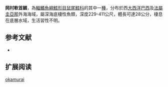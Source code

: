 {{Speciesbox
| name = 岡村軟首鱈
| status = NE
| status_system = iucn3.1
| trend = unknow
| genus = Malacocephalus
| species = okamurai
| authority = Iwamoto & Arai, 1987
| synonyms = 
}}
'''岡村軟首鱈'''，為[[輻鰭魚綱|輻鰭魚綱]][[鱈形目|鱈形目]][[鼠尾鱈科|鼠尾鱈科]]的其中一[[種|種]]，分布於西[[大西洋|大西洋]][[巴西|巴西]]及[[法屬圭亞那|法屬圭亞那]]外海海域，屬深海底棲性魚類，深度229-411公尺，體長可達28公分，棲息在底層水域，生活習性不明。

==参考文献==
*{{FishBase_species|genus=Malacocephalus|species=okamurai|year=2015|month=12}}

== 扩展阅读 ==
{{refbegin}}
{{wikispecies-inline|Malacocephalus okamurai|岡村軟首鱈}}
{{refend}}
{{Taxonbar|from=Q2264319}}

[[Category:軟首鱈屬|okamurai]]


{{鱈形目小作品}}